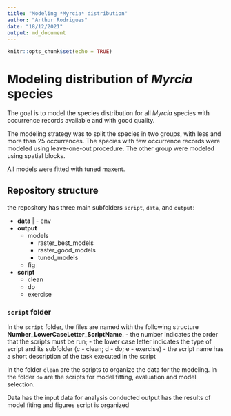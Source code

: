 ```yaml
---
title: "Modeling *Myrcia* distribution"
author: "Arthur Rodrigues"
date: "18/12/2021"
output: md_document
---
```


```r
knitr::opts_chunk$set(echo = TRUE)
```

# Modeling distribution of *Myrcia* species

The goal is to model the species distribution for all *Myrcia* species with occurrence records available and with good quality. 

The modeling strategy was to split the species in two groups, with less and more than 25 occurrences. The species with few occurrence records were modeled using leave-one-out procedure. The other group were modeled using spatial blocks. 

All models were fitted with tuned maxent. 

## Repository structure

the repository has three main subfolders `script`, `data`, and `output`:

- **data**
| - env
- **output**
  - models
    - raster_best_models
    - raster_good_models
    - tuned_models
  - fig
- **script**
  - clean
  - do
  - exercise


### `script` folder

In the `script` folder, the files are named with the following structure **Number_LowerCaseLetter_ScriptName**. 
- the number indicates the order that the scripts must be run;
- the lower case letter indicates the type of script and its subfolder (c - clean; d - do; e - exercise)
- the script name has a short description of the task executed in the script

In the folder `clean` are the scripts to organize the data for the modeling. In the folder `do` are the scripts for model fitting, evaluation and model selection.


Data has the input data for analysis conducted
output has the results of model fiting and figures
script is organized





